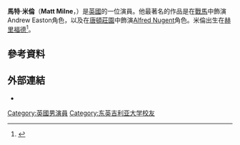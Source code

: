 {{expand|time=2015-12-21T13:39:43+00:00}}
'''馬特·米倫'''（'''Matt Milne'''，{{bd|1990年}}）是[[英國|英國]]的一位演員。他最著名的作品是在[[戰馬_(電影)|戰馬]]中飾演Andrew Easton角色，以及在[[唐頓莊園|唐頓莊園]]中飾演[[Alfred_Nugent|Alfred Nugent]]角色。米倫出生在[[赫里福德|赫里福德]]<ref>{{cite web|last=Kitchener|first=Shaun|title='War Horse' Newcomer: 'I Was Plucked Out Of Nothing'|url=http://www.entertainmentwise.com/news/67548/War-Horse-Newcomer-I-Was-Plucked-Out-Of-Nothing|publisher=Entertainmentwise.com|accessdate=11 November 2013|archive-date=2013-12-08|archive-url=https://web.archive.org/web/20131208222150/http://www.entertainmentwise.com/news/67548/War-Horse-Newcomer-I-Was-Plucked-Out-Of-Nothing|dead-url=no}}</ref>。
==參考資料==
{{reflist}}
==外部連結==
*{{IMDb name|3982608}}

{{DEFAULTSORT: Milne, Matt}}
[[Category:英國男演員|Category:英國男演員]]
[[Category:东英吉利亚大学校友|Category:东英吉利亚大学校友]]